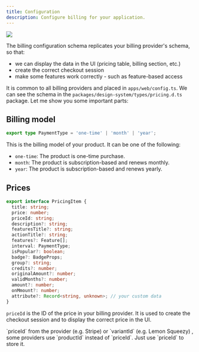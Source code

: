 ```yaml
---
title: Configuration
description: Configure billing for your application.
---
```


<Frame>
  <img src="/images/paywall.png" />
</Frame>

The billing configuration schema replicates your billing provider's schema, so that:

- we can display the data in the UI (pricing table, billing section, etc.)
- create the correct checkout session
- make some features work correctly - such as feature-based access

It is common to all billing providers and placed in `apps/web/config.ts`. We can see the schema in the `packages/design-system/types/pricing.d.ts` package. Let me show you some important parts:

## Billing model

```ts
export type PaymentType = 'one-time' | 'month' | 'year';
```
This is the billing model of your product. It can be one of the following:

- `one-time`: The product is one-time purchase.
- `month`: The product is subscription-based and renews monthly.
- `year`: The product is subscription-based and renews yearly.

## Prices

```ts
export interface PricingItem {
  title: string;
  price: number;
  priceId: string;
  description?: string;
  featuresTitle?: string;
  actionTitle?: string;
  features?: Feature[];
  interval: PaymentType;
  isPopular?: boolean;
  badge?: BadgeProps;
  group?: string;
  credits?: number;
  originalAmount?: number;
  validMonths?: number;
  amount?: number;
  onMmount?: number;
  attribute?: Record<string, unknown>; // your custom data
}
```

`priceId` is the ID of the price in your billing provider. It is used to create the checkout session and to display the correct price in the UI.

<Tip>
`priceId` from the provider (e.g. Stripe) or `variantId` (e.g. Lemon Squeezy) , some providers use `productId` instead of `priceId`. Just use `priceId` to store it.
</Tip>